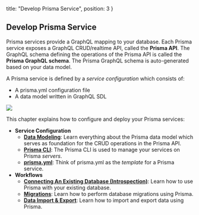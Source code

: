   title: "Develop Prisma Service",
  position: 3
}

## Develop Prisma Service

Prisma services provide a GraphQL mapping to your database. Each Prisma service exposes a GraphQL CRUD/realtime API, called the **Prisma API**. The GraphQL schema defining the operations of the Prisma API is called the **Prisma GraphQL schema**. The Prisma GraphQL schema is auto-generated based on your data model.

A Prisma service is defined by a _service configuration_ which consists of:

- A prisma.yml configuration file
- A data model written in GraphQL SDL

![](https://imgur.com/Gcnxs7r.png)

This chapter explains how to configure and deploy your Prisma services:

- **Service Configuration**
  - [**Data Modeling**](knul): Learn everything about the Prisma data model which serves as foundation for the CRUD operations in the Prisma API.
  - [**Prisma CLI**](alx4): The Prisma CLI is used to manage your services on Prisma _servers_.
  - [**prisma.yml**](5cy7): Think of prisma.yml as the _template_ for a Prisma service.
- **Workflows**
  - [**Connecting An Existing Database (Introspection)**](soi1): Learn how to use Prisma with your existing database.
  - [**Migrations**](asdf): Learn how to perform database migrations using Prisma.
  - [**Data Import & Export**](): Learn how to import and export data using Prisma.